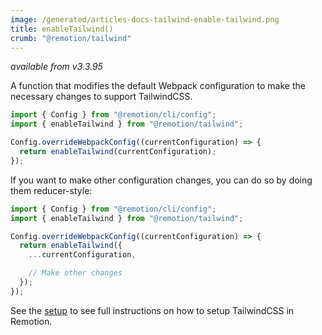 ```yaml
---
image: /generated/articles-docs-tailwind-enable-tailwind.png
title: enableTailwind()
crumb: "@remotion/tailwind"
---
```


_available from v3.3.95_

A function that modifies the default Webpack configuration to make the necessary changes to support TailwindCSS.

```ts twoslash title="remotion.config.ts"
import { Config } from "@remotion/cli/config";
import { enableTailwind } from "@remotion/tailwind";

Config.overrideWebpackConfig((currentConfiguration) => {
  return enableTailwind(currentConfiguration);
});
```

If you want to make other configuration changes, you can do so by doing them reducer-style:

```ts twoslash title="remotion.config.ts"
import { Config } from "@remotion/cli/config";
import { enableTailwind } from "@remotion/tailwind";

Config.overrideWebpackConfig((currentConfiguration) => {
  return enableTailwind({
    ...currentConfiguration,

    // Make other changes
  });
});
```

See the [setup](/docs/tailwind) to see full instructions on how to setup TailwindCSS in Remotion.
